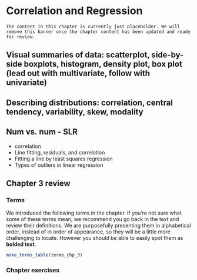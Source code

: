 # Correlation and Regression {#cor-reg}

```block2
The content in this chapter is currently just placeholder. We will remove this banner once the chapter content has been updated and ready for review.
```

## Visual summaries of data: scatterplot, side-by-side boxplots, histogram, density plot, box plot (lead out with multivariate, follow with univariate)

## Describing distributions: correlation, central tendency, variability, skew, modality

## Num vs. num - SLR

- correlation
- Line fitting, residuals, and correlation
- Fitting a line by least squares regression
- Types of outliers in linear regression
	
	
## Chapter 3 review {#chp3-review}

### Terms

We introduced the following terms in the chapter. 
If you're not sure what some of these terms mean, we recommend you go back in the text and review their definitions.
We are purposefully presenting them in alphabetical order, instead of in order of appearance, so they will be a little more challenging to locate. 
However you should be able to easily spot them as **bolded text**.

```r
make_terms_table(terms_chp_3)
```

### Chapter exercises